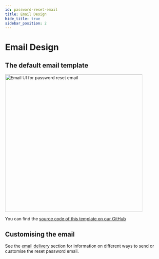 ```yaml
---
id: password-reset-email
title: Email Design
hide_title: true
sidebar_position: 2
---
```


# Email Design

## The default email template

<img alt="Email UI for password reset email" width="450px" src="/img/emailpassword/pass-reset-email.png" />

You can find the [source code of this template on our GitHub](https://github.com/supertokens/email-sms-templates/blob/master/email-html/password-reset.html)

## Customising the email

See the [email delivery](../../email-delivery/about) section for information on different ways to send or customise the reset password email.
